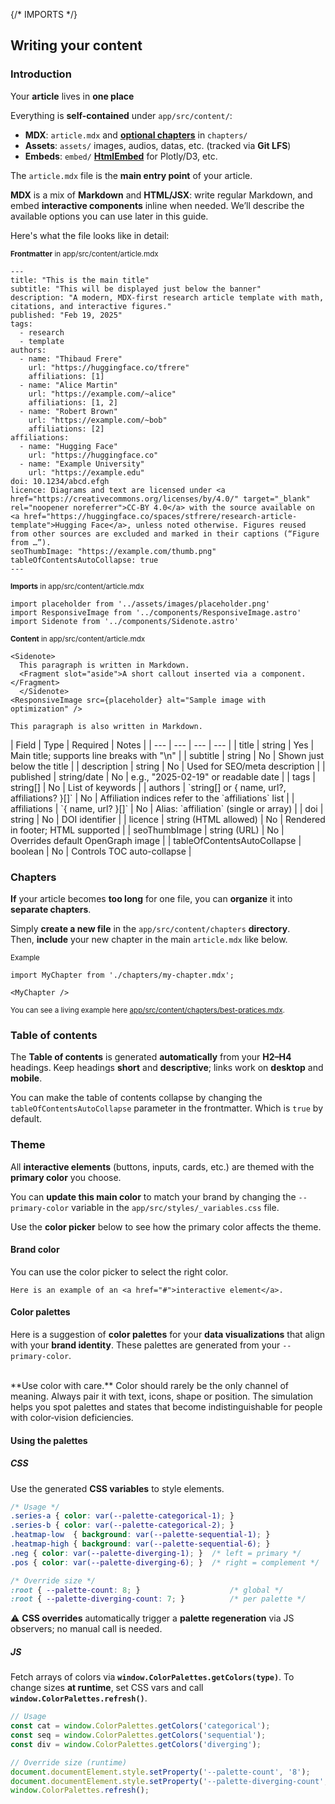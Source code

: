 {/* IMPORTS */}


## Writing your content

### **Introduction**

Your **article** lives in **one place**

Everything is **self-contained** under `app/src/content/`:
- **MDX**: `article.mdx` and [**optional chapters**](#chapters) in `chapters/`
- **Assets**: `assets/` images, audios, datas, etc. (tracked via **Git LFS**)
- **Embeds**: `embed/` [**HtmlEmbed**](#htmlembed) for Plotly/D3, etc.

The `article.mdx` file is the **main entry point** of your article.

**MDX** is a mix of **Markdown** and **HTML/JSX**: write regular Markdown, and embed **interactive components** inline when needed. We’ll describe the available options you can use later in this guide.

Here's what the file looks like in detail:

<small className="muted">**Frontmatter** in app/src/content/article.mdx</small>
```mdx
---
title: "This is the main title"
subtitle: "This will be displayed just below the banner"
description: "A modern, MDX-first research article template with math, citations, and interactive figures."
published: "Feb 19, 2025"
tags:
  - research
  - template
authors:
  - name: "Thibaud Frere"
    url: "https://huggingface.co/tfrere"
    affiliations: [1]
  - name: "Alice Martin"
    url: "https://example.com/~alice"
    affiliations: [1, 2]
  - name: "Robert Brown"
    url: "https://example.com/~bob"
    affiliations: [2]
affiliations:
  - name: "Hugging Face"
    url: "https://huggingface.co"
  - name: "Example University"
    url: "https://example.edu"
doi: 10.1234/abcd.efgh
licence: Diagrams and text are licensed under <a href="https://creativecommons.org/licenses/by/4.0/" target="_blank" rel="noopener noreferrer">CC‑BY 4.0</a> with the source available on <a href="https://huggingface.co/spaces/stfrere/research-article-template">Hugging Face</a>, unless noted otherwise. Figures reused from other sources are excluded and marked in their captions (“Figure from …”).
seoThumbImage: "https://example.com/thumb.png"
tableOfContentsAutoCollapse: true
---
```
<small className="muted">**Imports** in app/src/content/article.mdx</small>
```mdx
import placeholder from '../assets/images/placeholder.png'
import ResponsiveImage from '../components/ResponsiveImage.astro'
import Sidenote from '../components/Sidenote.astro'
```
<small className="muted">**Content** in app/src/content/article.mdx</small>
```mdx
<Sidenote>
  This paragraph is written in Markdown. 
  <Fragment slot="aside">A short callout inserted via a component.</Fragment>
  </Sidenote>
<ResponsiveImage src={placeholder} alt="Sample image with optimization" />

This paragraph is also written in Markdown. 
```

<Accordion title="Frontmatter fields">
| Field | Type | Required | Notes |
| --- | --- | --- | --- |
| title | string | Yes | Main title; supports line breaks with "\n" |
| subtitle | string | No | Shown just below the title |
| description | string | No | Used for SEO/meta description |
| published | string/date | No | e.g., "2025-02-19" or readable date |
| tags | string[] | No | List of keywords |
| authors | `string[] or { name, url?, affiliations? }[]` | No | Affiliation indices refer to the `affiliations` list |
| affiliations | `{ name, url? }[]` | No | Alias: `affiliation` (single or array) |
| doi | string | No | DOI identifier |
| licence | string (HTML allowed) | No | Rendered in footer; HTML supported |
| seoThumbImage | string (URL) | No | Overrides default OpenGraph image |
| tableOfContentsAutoCollapse | boolean | No | Controls TOC auto-collapse |
</Accordion>

### Chapters


**If** your article becomes **too long** for one file, you can **organize** it into **separate chapters**.

Simply **create a new file** in the `app/src/content/chapters` **directory**.  
Then, **include** your new chapter in the main `article.mdx` like below.


<small className="muted">Example</small>
```mdx
import MyChapter from './chapters/my-chapter.mdx';

<MyChapter />
```
<small className="muted">You can see a living example here <a target="_blank" href="https://huggingface.co/spaces/tfrere/research-article-template/blob/main/app/src/content/chapters/best-pratices.mdx">app/src/content/chapters/best-pratices.mdx</a>.</small>

### Table of contents
 
The **Table of contents** is generated **automatically** from your **H2–H4** headings. Keep headings **short** and **descriptive**; links work on **desktop** and **mobile**.

<Note variant="info">You can make the table of contents collapse by changing the `tableOfContentsAutoCollapse` parameter in the frontmatter. Which is `true` by default.</Note>

### Theme

All **interactive elements** (buttons, inputs, cards, etc.) are themed with the **primary color** you choose.

You can **update this main color** to match your brand by changing the `--primary-color` variable in the `app/src/styles/_variables.css` file.

Use the **color picker** below to see how the primary color affects the theme.

#### Brand color

<Sidenote>
  <HtmlEmbed frameless src="color-picker.html" />
  <Fragment slot="aside">
    You can use the color picker to select the right color.
    
    Here is an example of an <a href="#">interactive element</a>.
  </Fragment>
</Sidenote>


#### Color palettes

Here is a suggestion of **color palettes** for your **data visualizations** that align with your **brand identity**. These palettes are generated from your `--primary-color`.

<HtmlEmbed frameless src="palettes.html" />
<br/>
**Use color with care.**
Color should rarely be the only channel of meaning.
Always pair it with text, icons, shape or position. The simulation helps you spot palettes and states that become indistinguishable for people with color‑vision deficiencies.

#### Using the palettes

##### CSS
Use the generated **CSS variables** to style elements.

```css
/* Usage */
.series-a { color: var(--palette-categorical-1); }
.series-b { color: var(--palette-categorical-2); }
.heatmap-low  { background: var(--palette-sequential-1); }
.heatmap-high { background: var(--palette-sequential-6); }
.neg { color: var(--palette-diverging-1); }  /* left = primary */
.pos { color: var(--palette-diverging-6); }  /* right = complement */

/* Override size */
:root { --palette-count: 8; }                    /* global */
:root { --palette-diverging-count: 7; }          /* per palette */
```

<Note variant="info">⚠️ **CSS overrides** automatically trigger a **palette regeneration** via JS observers; no manual call is needed.</Note>

##### JS
Fetch arrays of colors via **`window.ColorPalettes.getColors(type)`**. To change sizes **at runtime**, set CSS vars and call **`window.ColorPalettes.refresh()`**.

```js
// Usage
const cat = window.ColorPalettes.getColors('categorical');
const seq = window.ColorPalettes.getColors('sequential');
const div = window.ColorPalettes.getColors('diverging');

// Override size (runtime)
document.documentElement.style.setProperty('--palette-count', '8');
document.documentElement.style.setProperty('--palette-diverging-count', '7');
window.ColorPalettes.refresh();
```
